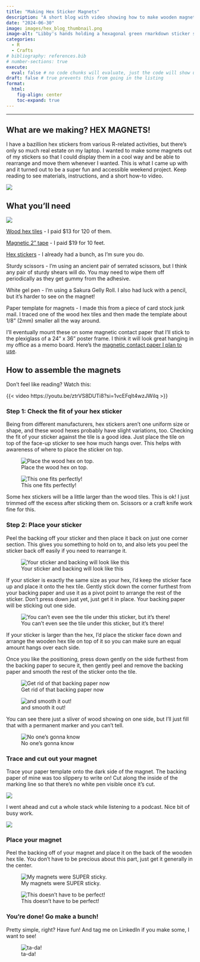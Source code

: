 ```yaml
---
title: "Making Hex Sticker Magnets"
description: "A short blog with video showing how to make wooden magnets from hex stickers"
date: "2024-06-30"
image: images/hex_blog_thumbnail.png
image-alt: "Libby's hands holding a hexagonal green rmarkdown sticker stuck to a hexagonal wood tile with the words 'Make a hex sticker magnet with me'"
categories:
  - R
  - Crafts
# bibliography: references.bib
# number-sections: true
execute: 
  eval: false # no code chunks will evaluate, just the code will show up
draft: false # true prevents this from going in the listing
format:
  html:
    fig-align: center
    toc-expand: true
---
```


------------------------------------------------------------------------

## What are we making? HEX MAGNETS!

I have a bazillion hex stickers from various R-related activities, but there's only so much real estate on my laptop. I wanted to make some magnets out of my stickers so that I could display them in a cool way and be able to rearrange and move them whenever I wanted. This is what I came up with and it turned out to be a super fun and accessible weekend project. Keep reading to see materials, instructions, and a short how-to video.

![](images/01_final_hexes.png){fig-align="center"}

## What you'll need

![](images/00_materials.png){fig-align="center"}

[Wood hex tiles](https://www.amazon.com/dp/B0C81RBHDX?psc=1&ref=ppx_yo2ov_dt_b_product_details) - I paid \$13 for 120 of them.  

[Magnetic 2" tape](https://www.amazon.com/dp/B0D6HC54C1?ref=ppx_yo2ov_dt_b_product_details&th=1) - I paid \$19 for 10 feet.  

[Hex stickers](https://swag.posit.co/s/shop) - I already had a bunch, as I'm sure you do.  

Sturdy scissors - I'm using an ancient pair of serrated scissors, but I think any pair of sturdy shears will do. You may need to wipe them off periodically as they get gummy from the adhesive.  

White gel pen - I'm using a Sakura Gelly Roll. I also had luck with a pencil, but it's harder to see on the magnet!

Paper template for magnets - I made this from a piece of card stock junk mail. I traced one of the wood hex tiles and then made the template about 1/8" (2mm) smaller all the way around.

I'll eventually mount these on some magnetic contact paper that I'll stick to the plexiglass of a 24" x 36" poster frame. I think it will look great hanging in my office as a memo board. Here's the [magnetic contact paper I plan to use](https://www.amazon.com/dp/B0CPBT7PLV?ref=ppx_yo2ov_dt_b_product_details&th=1).

## How to assemble the magnets

Don't feel like reading? Watch this:

{{< video https://youtu.be/ztrVS8DUTi8?si=1vcEFqlt4wzJWilq >}}

### Step 1: Check the fit of your hex sticker  

Being from different manufacturers, hex stickers aren't one uniform size or shape, and these wood hexes probably have slight variations, too. Checking the fit of your sticker against the tile is a good idea. Just place the tile on top of the face-up sticker to see how much hangs over. This helps with awareness of where to place the sticker on top.  

::: {layout-ncol="2"}
![Place the wood hex on top.](images/02_check_fit.jpeg)

![This one fits perfectly!](images/03_check_fit.jpeg)
:::

Some hex stickers will be a little larger than the wood tiles. This is ok! I just trimmed off the excess after sticking them on. Scissors or a craft knife work fine for this.  

### Step 2: Place your sticker  

Peel the backing off your sticker and then place it back on just one corner section. This gives you something to hold on to, and also lets you peel the sticker back off easily if you need to rearrange it. 

![Your sticker and backing will look like this](images/04_peel.jpg){fig-align="center"}

If your sticker is exactly the same size as your hex, I'd keep the sticker face up and place it onto the hex tile. Gently stick down the corner furthest from your backing paper and use it as a pivot point to arrange the rest of the sticker. Don't press down just yet, just get it in place. Your backing paper will be sticking out one side.  

![You can't even see the tile under this sticker, but it's there!](images/05_stick.jpg){fig-align="center"}

If your sticker is larger than the hex, I'd place the sticker face down and arrange the wooden hex tile on top of it so you can make sure an equal amount hangs over each side.  

Once you like the positioning, press down gently on the side furthest from the backing paper to secure it, then gently peel and remove the backing paper and smooth the rest of the sticker onto the tile.  

::: {layout-ncol="2"}
![Get rid of that backing paper now](images/06_remove_back.jpg) 

![and smooth it out!](images/07_smooth.jpg) 

:::

You can see there just a sliver of wood showing on one side, but I'll just fill that with a permanent marker and you can't tell.    

![No one's gonna know](images/08_fill_sharpie.jpg){fig-align="center"}

### Trace and cut out your magnet

Trace your paper template onto the dark side of the magnet. The backing paper of mine was too slippery to write on! Cut along the inside of the marking line so that there's no white pen visible once it's cut.  

![](images/09.5_mag_process.jpeg){fig-align="center"}

I went ahead and cut a whole stack while listening to a podcast. Nice bit of busy work. 

![](images/10_mag_stack.jpeg){fig-align="center"}

### Place your magnet  

Peel the backing off of your magnet and place it on the back of the wooden hex tile. You don't have to be precious about this part, just get it generally in the center.  


::: {layout-ncol="2"}
![My magnets were SUPER sticky.](images/11_peel_mag.jpeg) 

![This doesn't have to be perfect!](images/12_place_mag.jpeg)

:::

### You're done! Go make a bunch!

Pretty simple, right? Have fun! And tag me on LinkedIn if you make some, I want to see!  

![ta-da!](images/13_hex_group.jpg){fig-align="center"}